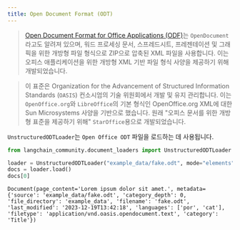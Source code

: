 ```yaml
---
title: Open Document Format (ODT)
---
```


>[Open Document Format for Office Applications (ODF)](https://en.wikipedia.org/wiki/OpenDocument)는 `OpenDocument`라고도 알려져 있으며, 워드 프로세싱 문서, 스프레드시트, 프레젠테이션 및 그래픽을 위한 개방형 파일 형식으로 ZIP으로 압축된 XML 파일을 사용합니다. 이는 오피스 애플리케이션을 위한 개방형 XML 기반 파일 형식 사양을 제공하기 위해 개발되었습니다.

>이 표준은 Organization for the Advancement of Structured Information Standards (`OASIS`) 컨소시엄의 기술 위원회에서 개발 및 유지 관리합니다. 이는 `OpenOffice.org`와 `LibreOffice`의 기본 형식인 OpenOffice.org XML에 대한 Sun Microsystems 사양을 기반으로 했습니다. 원래 "오피스 문서를 위한 개방형 표준을 제공하기 위해" `StarOffice`용으로 개발되었습니다.

`UnstructuredODTLoader`는 `Open Office ODT` 파일을 로드하는 데 사용됩니다.

```python
from langchain_community.document_loaders import UnstructuredODTLoader

loader = UnstructuredODTLoader("example_data/fake.odt", mode="elements")
docs = loader.load()
docs[0]
```

```output
Document(page_content='Lorem ipsum dolor sit amet.', metadata={'source': 'example_data/fake.odt', 'category_depth': 0, 'file_directory': 'example_data', 'filename': 'fake.odt', 'last_modified': '2023-12-19T13:42:18', 'languages': ['por', 'cat'], 'filetype': 'application/vnd.oasis.opendocument.text', 'category': 'Title'})
```

```python

```
